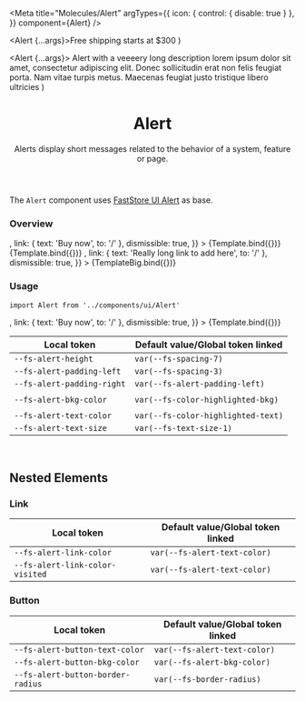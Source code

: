 

<Meta
  title="Molecules/Alert"
  argTypes={{
    icon: { control: { disable: true } },
  }}
  component={Alert}
/>

  <Alert {...args}>Free shipping starts at $300</Alert>
)

  <Alert {...args}>
    Alert with a veeeery long description lorem ipsum dolor sit amet,
    consectetur adipiscing elit. Donec sollicitudin erat non felis feugiat
    porta. Nam vitae turpis metus. Maecenas feugiat justo tristique libero
    ultricies
  </Alert>
)

<header>

# Alert

Alerts display short messages related to the behavior of a system, feature or page.

</header>

The `Alert` component uses [FastStore UI Alert](https://www.faststore.dev/reference/ui/molecules/Alert) as base.

### Overview

<Canvas isColumn>
  <Story
    name="overview-default"
    args={{
      icon: <Icon name="Truck" width={24} height={24} />,
      link: { text: 'Buy now', to: '/' },
      dismissible: true,
    }}
  >
    {Template.bind({})}
  </Story>
  <Story name="overview-clean">{Template.bind({})}</Story>
  <Story
    name="overview-big"
    args={{
      icon: <Icon name="ShieldCheck" width={24} height={24} />,
      link: { text: 'Really long link to add here', to: '/' },
      dismissible: true,
    }}
  >
    {TemplateBig.bind({})}
  </Story>
</Canvas>

### Usage

`import Alert from '../components/ui/Alert'`

<Canvas>
  <Story
    name="default"
    args={{
      icon: <Icon name="Truck" width={24} height={24} />,
      link: { text: 'Buy now', to: '/' },
      dismissible: true,
    }}
  >
    {Template.bind({})}
  </Story>
</Canvas>

<ArgsTable story="default" />

<table
  style={{
    width: '100%',
  }}
>
  <thead>
    <tr>
      <th>Local token</th>
      <th>Default value/Global token linked</th>
    </tr>
  </thead>
  <tbody>
    <tr>
      <td>
        <code>--fs-alert-height</code>
      </td>
      <td>
        <code>var(--fs-spacing-7)</code>
      </td>
    </tr>
    <tr>
      <td>
        <code>--fs-alert-padding-left</code>
      </td>
      <td>
        <code>var(--fs-spacing-3)</code>
      </td>
    </tr>
    <tr>
      <td>
        <code>--fs-alert-padding-right</code>
      </td>
      <td>
        <code>var(--fs-alert-padding-left)</code>
      </td>
    </tr>
    <tr>
      <td></td>
      <td></td>
    </tr>
    <tr>
      <td>
        <code>--fs-alert-bkg-color</code>
      </td>
      <td>
        <div style={{ backgroundColor: 'var(--fs-color-highlighted-bkg)' }} />
        <code>var(--fs-color-highlighted-bkg)</code>
      </td>
    </tr>
    <tr>
      <td></td>
      <td></td>
    </tr>
    <tr>
      <td>
        <code>--fs-alert-text-color</code>
      </td>
      <td>
        <div style={{ backgroundColor: 'var(--fs-color-highlighted-text)' }} />
        <code>var(--fs-color-highlighted-text)</code>
      </td>
    </tr>
    <tr>
      <td>
        <code>--fs-alert-text-size</code>
      </td>
      <td>
        <code>var(--fs-text-size-1)</code>
      </td>
    </tr>
  </tbody>
</table>

<br />

## Nested Elements

### Link

<table
  style={{
    width: '100%',
  }}
>
  <thead>
    <tr>
      <th>Local token</th>
      <th>Default value/Global token linked</th>
    </tr>
  </thead>
  <tbody>
    <tr>
      <td>
        <code>--fs-alert-link-color</code>
      </td>
      <td>
        <div style={{ backgroundColor: 'var(--fs-color-highlighted-text)' }} />
        <code>var(--fs-alert-text-color)</code>
      </td>
    </tr>
    <tr>
      <td>
        <code>--fs-alert-link-color-visited</code>
      </td>
      <td>
        <div style={{ backgroundColor: 'var(--fs-color-highlighted-text)' }} />
        <code>var(--fs-alert-text-color)</code>
      </td>
    </tr>
  </tbody>
</table>

### Button

<table
  style={{
    width: '100%',
  }}
>
  <thead>
    <tr>
      <th>Local token</th>
      <th>Default value/Global token linked</th>
    </tr>
  </thead>
  <tbody>
    <tr>
      <td>
        <code>--fs-alert-button-text-color</code>
      </td>
      <td>
        <div style={{ backgroundColor: 'var(--fs-color-highlighted-text)' }} />
        <code>var(--fs-alert-text-color)</code>
      </td>
    </tr>
    <tr>
      <td>
        <code>--fs-alert-button-bkg-color</code>
      </td>
      <td>
        <div style={{ backgroundColor: 'var(--fs-color-highlighted-bkg)' }} />
        <code>var(--fs-alert-bkg-color)</code>
      </td>
    </tr>
    <tr>
      <td>
        <code>--fs-alert-button-border-radius</code>
      </td>
      <td>
        <code>var(--fs-border-radius)</code>
      </td>
    </tr>
  </tbody>
</table>
